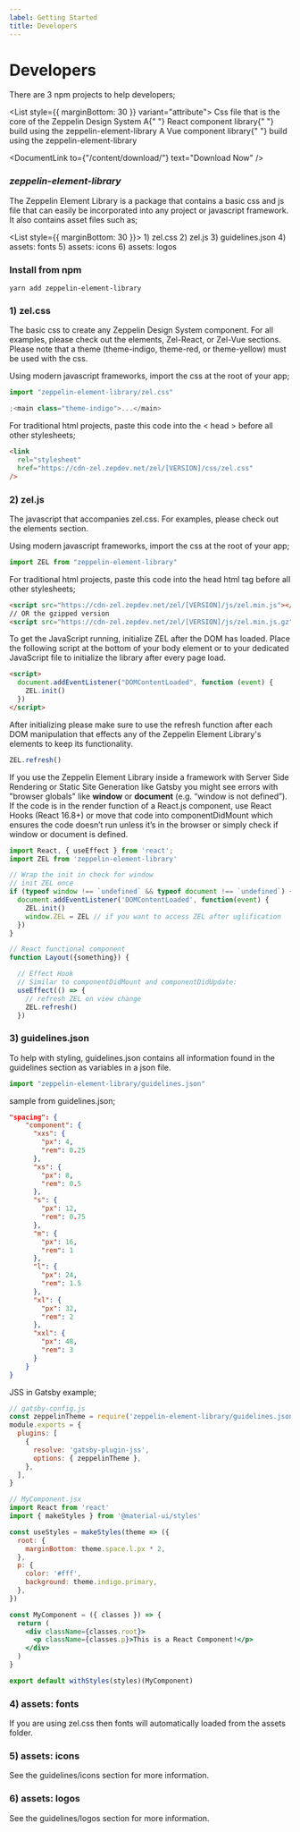 ```yaml
---
label: Getting Started
title: Developers
---
```



# Developers

There are 3 npm projects to help developers;

<List style={{ marginBottom: 30 }} variant="attribute">
  <ListItem label="zeppelin-element-library">
    Css file that is the core of the Zeppelin Design System
  </ListItem>
  <ListItem label="@zlab-de/zel-react">
    A{" "}
    <Link to="/content/zel-react/getting-started">React component library</Link>{" "}
    build using the zeppelin-element-library
  </ListItem>
  <ListItem label="@zlab-de/zel-vue">
    A <Link to="/content/zel-vue/getting-started">Vue component library</Link>{" "}
    build using the zeppelin-element-library
  </ListItem>
</List>

<DocumentLink to={"/content/download/"} text="Download Now" />

### **_zeppelin-element-library_**

The Zeppelin Element Library is a package that contains a basic css and js file that can easily be incorporated into any project or javascript framework. It also contains asset files such as;

<List style={{ marginBottom: 30 }}>
  <ListItem>1) zel.css</ListItem>
  <ListItem>2) zel.js</ListItem>
  <ListItem>3) guidelines.json</ListItem>
  <ListItem>4) assets: fonts</ListItem>
  <ListItem>5) assets: icons</ListItem>
  <ListItem>6) assets: logos</ListItem>
</List>

### Install from npm

```
yarn add zeppelin-element-library
```

### 1) zel.css

The basic css to create any Zeppelin Design System component. For all examples, please check out the elements, Zel-React, or Zel-Vue sections. Please note that a theme (theme-indigo, theme-red, or theme-yellow) must be used with the css.

Using modern javascript frameworks, import the css at the root of your app;

```js
import "zeppelin-element-library/zel.css"

;<main class="theme-indigo">...</main>
```

For traditional html projects, paste this code into the < head > before all other stylesheets;

```html
<link
  rel="stylesheet"
  href="https://cdn-zel.zepdev.net/zel/[VERSION]/css/zel.css"
/>
```

### 2) zel.js

The javascript that accompanies zel.css. For examples, please check out the elements section.

Using modern javascript frameworks, import the css at the root of your app;

```js
import ZEL from "zeppelin-element-library"
```

For traditional html projects, paste this code into the head html tag before all other stylesheets;

```html
<script src="https://cdn-zel.zepdev.net/zel/[VERSION]/js/zel.min.js"></script>
// OR the gzipped version
<script src="https://cdn-zel.zepdev.net/zel/[VERSION]/js/zel.min.js.gz"></script>
```

To get the JavaScript running, initialize ZEL after the DOM has loaded. Place the following script at the bottom of your body element or to your dedicated JavaScript file to initialize the library after every page load.

```html
<script>
  document.addEventListener("DOMContentLoaded", function (event) {
    ZEL.init()
  })
</script>
```

After initializing please make sure to use the refresh function after each DOM manipulation that effects any of the Zeppelin Element Library's elements to keep its functionality.

```js
ZEL.refresh()
```

If you use the Zeppelin Element Library inside a framework with Server Side Rendering or Static Site Generation like Gatsby you might see errors with "browser globals" like **window** or **document** (e.g. “window is not defined”).
If the code is in the render function of a React.js component, use React Hooks (React 16.8+) or move that code into componentDidMount which ensures the code doesn’t run unless it’s in the browser or simply check if window or document is defined.

```jsx
import React, { useEffect } from 'react';
import ZEL from 'zeppelin-element-library'

// Wrap the init in check for window
// init ZEL once
if (typeof window !== `undefined` && typeof document !== `undefined`) {
  document.addEventListener('DOMContentLoaded', function(event) {
    ZEL.init()
    window.ZEL = ZEL // if you want to access ZEL after uglification
  })
}

// React functional component
function Layout({something}) {

  // Effect Hook
  // Similar to componentDidMount and componentDidUpdate:
  useEffect(() => {
    // refresh ZEL on view change
    ZEL.refresh()
  })
```

### 3) guidelines.json

To help with styling, guidelines.json contains all information found in the guidelines section as variables in a json file.

```js
import "zeppelin-element-library/guidelines.json"
```

sample from guidelines.json;

```json
"spacing": {
    "component": {
      "xxs": {
        "px": 4,
        "rem": 0.25
      },
      "xs": {
        "px": 8,
        "rem": 0.5
      },
      "s": {
        "px": 12,
        "rem": 0.75
      },
      "m": {
        "px": 16,
        "rem": 1
      },
      "l": {
        "px": 24,
        "rem": 1.5
      },
      "xl": {
        "px": 32,
        "rem": 2
      },
      "xxl": {
        "px": 48,
        "rem": 3
      }
    }
}
```

JSS in Gatsby example;

```jsx
// gatsby-config.js
const zeppelinTheme = require('zeppelin-element-library/guidelines.json')
module.exports = {
  plugins: [
    {
      resolve: 'gatsby-plugin-jss',
      options: { zeppelinTheme },
    },
  ],
}

// MyComponent.jsx
import React from 'react'
import { makeStyles } from '@material-ui/styles'

const useStyles = makeStyles(theme => ({
  root: {
    marginBottom: theme.space.l.px * 2,
  },
  p: {
    color: '#fff',
    background: theme.indigo.primary,
  },
})

const MyComponent = ({ classes }) => {
  return (
    <div className={classes.root}>
      <p className={classes.p}>This is a React Component!</p>
    </div>
  )
}

export default withStyles(styles)(MyComponent)
```

### 4) assets: fonts

If you are using zel.css then fonts will automatically loaded from the assets folder.

### 5) assets: icons

See the guidelines/icons section for more information.

### 6) assets: logos

See the guidelines/logos section for more information.
